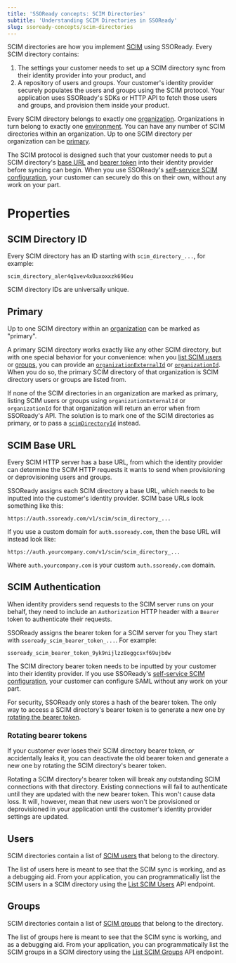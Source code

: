 ```yaml
---
title: 'SSOReady concepts: SCIM Directories'
subtitle: 'Understanding SCIM Directories in SSOReady'
slug: ssoready-concepts/scim-directories
---
```


SCIM directories are how you implement
[SCIM](https://en.wikipedia.org/wiki/System_for_Cross-domain_Identity_Management)
using SSOReady. Every SCIM directory contains:

1. The settings your customer needs to set up a SCIM directory sync from their
identity provider into your product, and
2. A repository of users and groups. Your customer's identity provider securely
populates the users and groups using the SCIM protocol. Your application uses SSOReady's
SDKs or HTTP API to fetch those users and groups, and provision them inside your
product.

Every SCIM directory belongs to exactly one
[organization](/docs/ssoready-concepts/organizations). Organizations in turn
belong to exactly one [environment](/docs/ssoready-concepts/environments). You
can have any number of SCIM directories within an organization. Up to one SCIM
directory per organization can be [primary](#primary).

The SCIM protocol is designed such that your customer needs to put a SCIM
directory's [base URL](#scim-base-url) and [bearer token](#scim-authentication)
into their identity provider before syncing can begin. When you use SSOReady's
[self-service SCIM
configuration](/docs/idp-configuration/enabling-self-service-configuration-for-your-customers),
your customer can securely do this on their own, without any work on
your part.

# Properties

## SCIM Directory ID

Every SCIM directory has an ID starting with `scim_directory_...`, for example:

```
scim_directory_aler4q1vev4x0uxoxxzk696ou
```

SCIM directory IDs are universally unique.

## Primary

Up to one SCIM directory within an
[organization](/docs/ssoready-concepts/organizations) can be marked as
"primary".

A primary SCIM directory works exactly like any other SCIM directory,
but with one special behavior for your convenience: when you [list SCIM
users](/docs/scim/scim-quickstart#listing-users) or
[groups](/docs/scim/scim-quickstart#listing-groups), you can provide an
[`organizationExternalId`](/docs/api-reference/scim/list-scim-users#request.query.organizationExternalId)
or
[`organizationId`](/docs/api-reference/scim/list-scim-users#request.query.organizationExternalId).
When you do so, the primary SCIM directory of that organization is SCIM
directory users or groups are listed from.

If none of the SCIM directories in an organization are marked as primary,
listing SCIM users or groups using `organizationExternalId` or `organizationId`
for that organization will return an error when from SSOReady's API.
The solution is to mark one of the SCIM directories as primary, or to pass a
[`scimDirectoryId`](/docs/api-reference/scim/list-scim-users#request.query.scimDirectoryId)
instead.

## SCIM Base URL

Every SCIM HTTP server has a base URL, from which the identity
provider can determine the SCIM HTTP requests it wants to send when provisioning
or deprovisioning users and groups.

SSOReady assigns each SCIM directory a base URL, which needs to be
inputted into the customer's identity provider. SCIM base URLs look something
like this:

```
https://auth.ssoready.com/v1/scim/scim_directory_...
```

If you use a custom domain for `auth.ssoready.com`, then the base URL will
instead look like:

```
https://auth.yourcompany.com/v1/scim/scim_directory_...
```

Where `auth.yourcompany.com` is your custom `auth.ssoready.com` domain.

## SCIM Authentication

When identity providers send requests to the SCIM server runs on your behalf,
they need to include an `Authorization` HTTP header with a `Bearer` token to
authenticate their requests.

SSOReady assigns the bearer token for a SCIM server for you They start with
`ssoready_scim_bearer_token_...`. For example:

```
ssoready_scim_bearer_token_9yk9nijlzz8oggcsxf69ujbdw
```

The SCIM directory bearer token needs to be inputted by your customer into their
identity provider. If you use SSOReady's [self-service SCIM
configuration](/docs/idp-configuration/enabling-self-service-configuration-for-your-customers),
your customer can configure SAML without any work on your part.

For security, SSOReady only stores a hash of the bearer token. The only way to
access a SCIM directory's bearer token is to generate a new one by [rotating the
bearer token](#rotating-bearer-tokens).

### Rotating bearer tokens

If your customer ever loses their SCIM directory bearer token, or
accidentally leaks it, you can deactivate the old bearer token and generate a
new one by rotating the SCIM directory's bearer token.

Rotating a SCIM directory's bearer token will break any outstanding SCIM
connections with that directory. Existing connections will fail to authenticate
until they are updated with the new bearer token. This won't cause data loss. It
will, however, mean that new users won't be provisioned or deprovisioned in your
application until the customer's identity provider settings are updated.

## Users

SCIM directories contain a list of [SCIM
users](/docs/ssoready-concepts/scim-users) that belong to the directory.

The list of users here is meant to see that the SCIM sync is working, and as a
debugging aid. From your application, you can programmatically list the SCIM
users in a SCIM directory using the [List SCIM
Users](/docs/api-reference/scim/list-scim-users) API endpoint.

## Groups

SCIM directories contain a list of [SCIM
groups](/docs/ssoready-concepts/scim-groups) that belong to the directory.

The list of groups here is meant to see that the SCIM sync is working, and as a
debugging aid. From your application, you can programmatically list the SCIM
groups in a SCIM directory using the [List SCIM
Groups](/docs/api-reference/scim/list-scim-groups) API endpoint.
